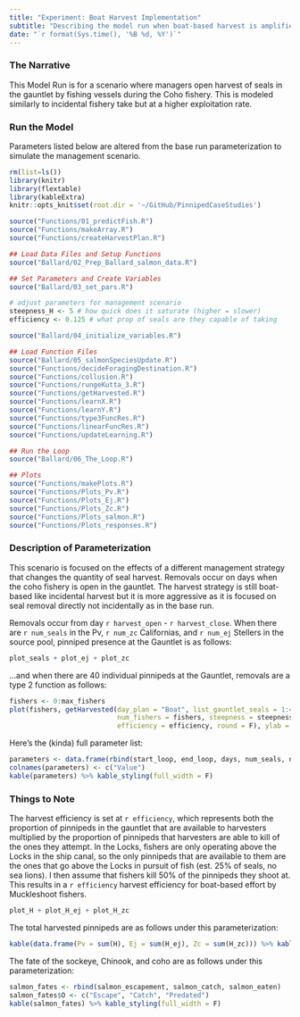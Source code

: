 ```yaml
---
title: "Experiment: Boat Harvest Implementation"
subtitle: "Describing the model run when boat-based harvest is amplified above incidental levels"
date: "`r format(Sys.time(), '%B %d, %Y')`"
---
```


### The Narrative

This Model Run is for a scenario where managers open harvest of seals in the gauntlet by fishing vessels during the Coho fishery. This is modeled similarly to incidental fishery take but at a higher exploitation rate. 

### Run the Model

Parameters listed below are altered from the base run parameterization to simulate the management scenario.

```r
rm(list=ls())
library(knitr)
library(flextable)
library(kableExtra)
knitr::opts_knit$set(root.dir = '~/GitHub/PinnipedCaseStudies')
```

```r
source("Functions/01_predictFish.R")
source("Functions/makeArray.R")
source("Functions/createHarvestPlan.R")

## Load Data Files and Setup Functions 
source("Ballard/02_Prep_Ballard_salmon_data.R")

## Set Parameters and Create Variables
source("Ballard/03_set_pars.R")
```

```r

# adjust parameters for management scenario
steepness_H <- 5 # how quick does it saturate (higher = slower)
efficiency <- 0.125 # what prop of seals are they capable of taking

```

```r
source("Ballard/04_initialize_variables.R")

## Load Function Files
source("Ballard/05_salmonSpeciesUpdate.R")
source("Functions/decideForagingDestination.R")
source("Functions/collusion.R")
source("Functions/rungeKutta_3.R")
source("Functions/getHarvested.R")
source("Functions/learnX.R")
source("Functions/learnY.R")
source("Functions/type3FuncRes.R")
source("Functions/linearFuncRes.R")
source("Functions/updateLearning.R")

## Run the Loop
source("Ballard/06_The_Loop.R")

## Plots
source("Functions/makePlots.R")
source("Functions/Plots_Pv.R")
source("Functions/Plots_Ej.R")
source("Functions/Plots_Zc.R")
source("Functions/Plots_salmon.R")
source("Functions/Plots_responses.R")
```

### Description of Parameterization

This scenario is focused on the effects of a different management strategy that changes the quantity of seal harvest. Removals occur on days when the coho fishery is open in the gauntlet. The harvest strategy is still boat-based like incidental harvest but it is more aggressive as it is focused on seal removal directly not incidentally as in the base run.

Removals occur from day `r harvest_open` - `r harvest_close`.
When there are `r num_seals` in the Pv, `r num_zc` Californias, and `r num_ej` Stellers in the source pool, pinniped presence at the Gauntlet is as follows:

```r
plot_seals + plot_ej + plot_zc

```


...and when there are 40 individual pinnipeds at the Gauntlet, removals are a type 2 function as follows:

```r
fishers <- 0:max_fishers
plot(fishers, getHarvested(day_plan = "Boat", list_gauntlet_seals = 1:40, 
                           num_fishers = fishers, steepness = steepness_H, 
                           efficiency = efficiency, round = F), ylab = "Harvested Pinnipeds")
```

Here's the (kinda) full parameter list:
```r
parameters <- data.frame(rbind(start_loop, end_loop, days, num_seals, num_seals_2_copy, sockeye_escape_rate, chinook_escape_rate, coho_escape_rate, min_fishers, max_fishers, fishery_open, fishery_close, sockeye_fish_rate, chinook_fish_rate, coho_fish_rate, natural_mort, Cmax, Cmax_ej, Cmax_zc, alpha))
colnames(parameters) <- c("Value")
kable(parameters) %>% kable_styling(full_width = F)
```

### Things to Note

The harvest efficiency is set at `r efficiency`, which represents both the proportion of pinnipeds in the gauntlet that are available to harvesters multiplied by the proportion of pinnipeds that harvesters are able to kill of the ones they attempt. In the Locks, fishers are only operating above the Locks in the ship canal, so the only pinnipeds that are available to them are the ones that go above the Locks in pursuit of fish (est. 25% of seals, no sea lions). I then assume that fishers kill 50% of the pinnipeds they shoot at. This results in a `r efficiency` harvest efficiency for boat-based effort by Muckleshoot fishers.

```r
plot_H + plot_H_ej + plot_H_zc
```

The total harvested pinnipeds are as follows under this parameterization:

```r
kable(data.frame(Pv = sum(H), Ej = sum(H_ej), Zc = sum(H_zc))) %>% kable_styling(full_width = F)
```


The fate of the sockeye, Chinook, and coho are as follows under this parameterization:

```r
salmon_fates <- rbind(salmon_escapement, salmon_catch, salmon_eaten)
salmon_fates$O <- c("Escape", "Catch", "Predated")
kable(salmon_fates) %>% kable_styling(full_width = F)
```
